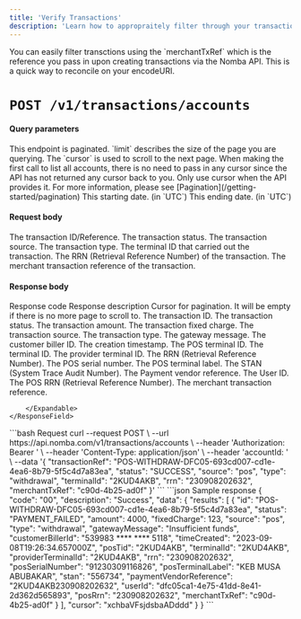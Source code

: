 ```yaml
---
title: 'Verify Transactions'
description: 'Learn how to appropraitely filter through your transactions with the Nomba API'
---
```


<CardGroup cols={2}>
  <Card
    title="Filter transactions on the parent account"
    icon="filter-circle-dollar"
    href="/nomba-api-reference/transactions/filter-transactions-on-the-parent-account"
  >
  </Card>
  <Card
    title="Filter transactions on a subaccount"
    icon="filter-circle-dollar"
    href="/nomba-api-reference/transactions/filter-transactions-on-an-account"
  >
  </Card>
</CardGroup>

<Note>
You can easily filter transctions using the `merchantTxRef` which is the reference you pass in upon creating transactions via the Nomba API. This is a quick way to reconcile on your encodeURI.
</Note>

# `POST /v1/transactions/accounts`

#### Query parameters

<ParamField query="limit" type="integer">
  This endpoint is paginated. `limit` describes the size of the page you are querying.
</ParamField>

<ParamField query="cursor" type="string">
  The `cursor` is used to scroll to the next page. When making the first call to list all accounts, there is no need to pass in any cursor since the API has not returned any cursor back to you. Only use cursor when the API provides it. For more information, please see [Pagination](/getting-started/pagination)
</ParamField>

<ParamField query="dateFrom" type="string">
  This starting date. (in `UTC`)
</ParamField>

<ParamField query="dateTo" type="string">
  This ending date. (in `UTC`)
</ParamField>

#### Request body

<ParamField body="transactionRef" type="string">
  The transaction ID/Reference.
</ParamField>

<ParamField body="status" type="string">
  The transaction status.
</ParamField>

<ParamField body="source" type="string">
  The transaction source.
</ParamField>

<ParamField body="type" type="string">
  The transaction type.
</ParamField>

<ParamField body="terminalId" type="string">
  The terminal ID that carried out the transaction.
</ParamField>

<ParamField body="rrn" type="string">
  The RRN (Retrieval Reference Number) of the transaction.
</ParamField>

<ParamField body="merchantTxRef" type="string">
  The merchant transaction reference of the transaction.
</ParamField>

#### Response body

<ResponseField name="code" type="string" required>
  Response code
</ResponseField>

<ResponseField name="description" type="string" required>
  Response description
</ResponseField>

<ResponseField name="data" type="object" required>
  <Expandable title="object"  defaultOpen="true">
    <ResponseField name="cursor" type="string">
      Cursor for pagination. It will be empty if there is no more page to scroll to.
    </ResponseField>
    <ResponseField name="results" type="object[]">
        <Expandable title="object"  defaultOpen="true">
            <ResponseField name="id" type="string" required>
                The transaction ID.
            </ResponseField>
            <ResponseField name="status" type="string" required>
                The transaction status.
            </ResponseField>
            <ResponseField name="amount" type="number" required>
                The transaction amount.
            </ResponseField>
            <ResponseField name="fixedCharge" type="number">
                The transaction fixed charge.
            </ResponseField>
            <ResponseField name="source" type="string" required>
                The transaction source.
            </ResponseField>
            <ResponseField name="type" type="string" required>
                The transaction type.
            </ResponseField>
            <ResponseField name="gatewayMessage" type="string" required>
                The gateway message.
            </ResponseField>
            <ResponseField name="customerBillerId" type="string">
                The customer biller ID.
            </ResponseField>
            <ResponseField name="timeCreated" type="string" required>
                The creation timestamp.
            </ResponseField>
            <ResponseField name="posTid" type="string">
                The POS terminal ID.
            </ResponseField>
            <ResponseField name="terminalId" type="string">
                The terminal ID.
            </ResponseField>
            <ResponseField name="providerTerminalId" type="string">
                The provider terminal ID.
            </ResponseField>
            <ResponseField name="rrn" type="string">
                The RRN (Retrieval Reference Number).
            </ResponseField>
            <ResponseField name="posSerialNumber" type="string">
                The POS serial number.
            </ResponseField>
            <ResponseField name="posTerminalLabel" type="string">
                The POS terminal label.
            </ResponseField>
            <ResponseField name="stan" type="string">
                The STAN (System Trace Audit Number).
            </ResponseField>
            <ResponseField name="paymentVendorReference" type="string">
                The Payment vendor reference.
            </ResponseField>
            <ResponseField name="userId" type="string">
                The User ID.
            </ResponseField>
            <ResponseField name="posRrn" type="string">
                The POS RRN (Retrieval Reference Number).
            </ResponseField>
            <ResponseField name="merchantTxRef" type="string">
                The merchant transaction reference.
            </ResponseField>

        </Expandable>
    </ResponseField>
    
  </Expandable>
</ResponseField>

<RequestExample>
```bash Request
curl --request POST \
  --url https://api.nomba.com/v1/transactions/accounts \
  --header 'Authorization: Bearer <token>' \
  --header 'Content-Type: application/json' \
  --header 'accountId: <accountid>' \
  --data '{
  "transactionRef": "POS-WITHDRAW-DFC05-693cd007-cd1e-4ea6-8b79-5f5c4d7a83ea",
  "status": "SUCCESS",
  "source": "pos",
  "type": "withdrawal",
  "terminalId": "2KUD4AKB",
  "rrn": "230908202632",
  "merchantTxRef": "c90d-4b25-ad0f"
}'
```
</RequestExample>

<ResponseExample>
```json Sample response
{
  "code": "00",
  "description": "Success",
  "data": {
    "results": [
      {
        "id": "POS-WITHDRAW-DFC05-693cd007-cd1e-4ea6-8b79-5f5c4d7a83ea",
        "status": "PAYMENT_FAILED",
        "amount": 4000,
        "fixedCharge": 123,
        "source": "pos",
        "type": "withdrawal",
        "gatewayMessage": "Insufficient funds",
        "customerBillerId": "539983 **** **** 5118",
        "timeCreated": "2023-09-08T19:26:34.657000Z",
        "posTid": "2KUD4AKB",
        "terminalId": "2KUD4AKB",
        "providerTerminalId": "2KUD4AKB",
        "rrn": "230908202632",
        "posSerialNumber": "91230309116826",
        "posTerminalLabel": "KEB MUSA ABUBAKAR",
        "stan": "556734",
        "paymentVendorReference": "2KUD4AKB230908202632",
        "userId": "dfc05ca1-4e75-41dd-8e41-2d362d565893",
        "posRrn": "230908202632",
        "merchantTxRef": "c90d-4b25-ad0f"
      }
    ],
    "cursor": "xchbaVFsjdsbaADddd"
  }
}
```
</ResponseExample>